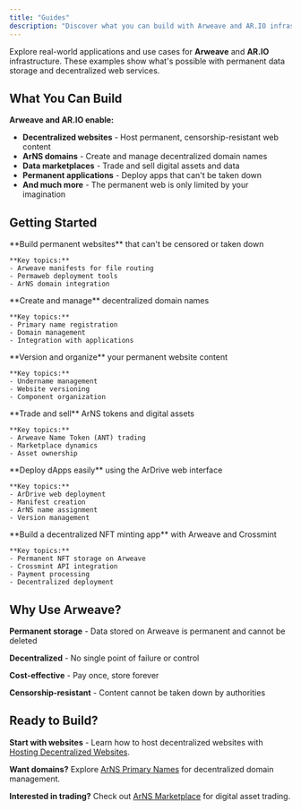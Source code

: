 ```yaml
---
title: "Guides"
description: "Discover what you can build with Arweave and AR.IO infrastructure"
---
```


Explore real-world applications and use cases for **Arweave** and **AR.IO** infrastructure. These examples show what's possible with permanent data storage and decentralized web services.

## What You Can Build

**Arweave and AR.IO enable:**

- **Decentralized websites** - Host permanent, censorship-resistant web content
- **ArNS domains** - Create and manage decentralized domain names
- **Data marketplaces** - Trade and sell digital assets and data
- **Permanent applications** - Deploy apps that can't be taken down
- **And much more** - The permanent web is only limited by your imagination

## Getting Started

<Cards>
  <Card href="/build/guides/hosting-decentralized-websites" title="Hosting Decentralized Websites">
    **Build permanent websites** that can't be censored or taken down

    **Key topics:**
    - Arweave manifests for file routing
    - Permaweb deployment tools
    - ArNS domain integration

  </Card>

  <Card href="/build/guides/arns-primary-names" title="ArNS Primary Names">
    **Create and manage** decentralized domain names

    **Key topics:**
    - Primary name registration
    - Domain management
    - Integration with applications

  </Card>

  <Card href="/build/guides/arns-undernames-versioning" title="ArNS Undernames for Versioning">
    **Version and organize** your permanent website content

    **Key topics:**
    - Undername management
    - Website versioning
    - Component organization

  </Card>

  <Card href="/build/guides/arns-marketplace" title="ArNS Marketplace">
    **Trade and sell** ArNS tokens and digital assets

    **Key topics:**
    - Arweave Name Token (ANT) trading
    - Marketplace dynamics
    - Asset ownership

  </Card>

  <Card href="/build/guides/deploy-dapp-with-ardrive-web" title="Deploy a dApp with ArDrive Web">
    **Deploy dApps easily** using the ArDrive web interface

    **Key topics:**
    - ArDrive web deployment
    - Manifest creation
    - ArNS name assignment
    - Version management

  </Card>

  <Card href="/build/guides/crossmint-nft-minting-app" title="Crossmint NFT Minting App">
    **Build a decentralized NFT minting app** with Arweave and Crossmint

    **Key topics:**
    - Permanent NFT storage on Arweave
    - Crossmint API integration
    - Payment processing
    - Decentralized deployment

  </Card>
</Cards>

## Why Use Arweave?

**Permanent storage** - Data stored on Arweave is permanent and cannot be deleted

**Decentralized** - No single point of failure or control

**Cost-effective** - Pay once, store forever

**Censorship-resistant** - Content cannot be taken down by authorities

## Ready to Build?

**Start with websites** - Learn how to host decentralized websites with [Hosting Decentralized Websites](/build/guides/hosting-decentralized-websites).

**Want domains?** Explore [ArNS Primary Names](/build/guides/arns-primary-names) for decentralized domain management.

**Interested in trading?** Check out [ArNS Marketplace](/build/guides/arns-marketplace) for digital asset trading.
